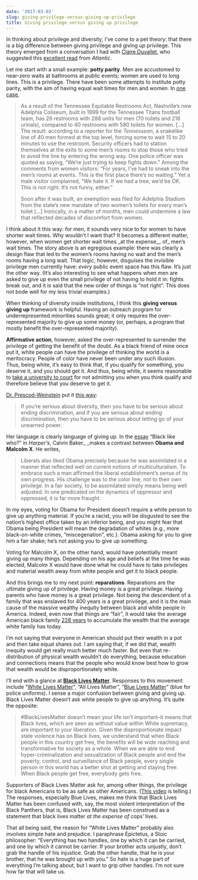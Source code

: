 ```yaml
---
date: '2017-03-03'
slug: giving-privilege-versus-giving-up-privilege
title: Giving privilege versus giving up privilege
---
```


In thinking about privilege and diversity, I've come to a pet theory: that there is a big difference between giving privilege and giving _up_ privilege. This theory emerged from a conversation I had with [Claire Duvallet](https://claireduvallet.wordpress.com/), who suggested this [excellent read](https://www.theatlantic.com/magazine/archive/2014/06/the-case-for-reparations/361631/) from _Atlantic_.

Let me start with a small example: **potty parity**. Men are accustomed to near-zero waits at bathrooms at public events; women are used to long lines. This is a privilege. There have been some attempts to institute potty parity, with the aim of having equal wait times for men and women. In [one case](http://journals.sagepub.com/doi/abs/10.1177/0885412206295846),



<blockquote>As a result of the Tennessee Equitable Restrooms Act, Nashville’s new Adelphia Coliseum, built in 1999 for the Tennessee Titans football team, has 26 restrooms with 288 units for men (70 toilets and 218 urinals), compared to 40 restrooms with 580 toilets for women. [...] The result: according to a reporter for the _Tennessean_, a snakelike line of 40 men formed at the top level, forcing some to wait 15 to 20 minutes to use the restroom. Security officers had to station themselves at the exits to some men’s rooms to stop those who tried to avoid the line by entering the wrong way. One police officer was quoted as saying, "We’re just trying to keep fights down." Among the comments from women visitors: "For years, I’ve had to sneak into the men’s rooms at events. This is the first place there’s no waiting." Yet a male visitor complained, "We hate it. If we had a tree, we’d be OK. This is not right. It’s not funny, either."

Soon after it was built, an exemption was filed for Adelphia Stadium from the state's new mandate of two women's toilets for every man's toilet [...] Ironically, in a matter of months, men could undermine a law that reflected decades of discomfort from women.</blockquote>



I think about it this way: for men, it sounds very nice to for women to have shorter wait times. Why wouldn't I want that? It becomes a different matter, however, when women get shorter wait times _at the expense__ of_ men's wait times. The story above is an egregious example: there was clearly a design flaw that led to the women's rooms having no wait and the men's rooms having a long wait. That logic, however, disguises the invisible privilege men currently have: _every_ public event space has this flaw. It's just the other way. (It's also interesting to see what happens when men are asked to give up even the small privilege of not having to hold it in: fights break out, and it is said that the new order of things is "not right". This does not bode well for my less trivial examples.)

When thinking of diversity inside institutions, I think this **giving versus giving up** framework is helpful. Having an outreach program for underrepresented minorities sounds great; it only requires the over-represented majority to give up some money (or, perhaps, a program that mostly benefit the over-represented majority).

**Affirmative action**, however, asked the over-represented to surrender the privilege of getting the benefit of the doubt. As a black friend of mine once put it, white people can have the privilege of thinking the world is a meritocracy. People of color have never been under any such illusion. Thus, being white, it's easy to think that, if you qualify for something, you deserve it, and you should get it. And thus, being white, it seems reasonable to [take a university to court](https://en.wikipedia.org/wiki/Fisher_v._University_of_Texas_(2013)) for not admitting you when you think qualify and therefore believe that you deserve to get it.

[Dr. Prescod-Weinstein](https://medium.com/@chanda) put it [this way](https://medium.com/@chanda/how-to-make-a-real-commitment-to-diversity-30ddb2cc4cc3):



<blockquote>If you're serious about diversity, then you have to be serious about ending discrimination, and if you are serious about ending discrimination, then you have to be serious about letting go of your unearned power.</blockquote>



Her language is clearly language of giving up. In the [essay](http://harpers.org/archive/2017/03/black-like-who/) "Black like who?" in _Harper's_, Calvin Baker_ _makes a contrast between **Obama and Malcolm X**. He writes,



<blockquote>Liberals also liked Obama precisely because he was assimilated in a manner that reflected well on current notions of multiculturalism. To embrace such a man affirmed the liberal establishment’s sense of its own progress. His challenge was to the color line, not to their own privilege. In a fair society, to be assimilated simply means being well adjusted. In one predicated on the dynamics of oppressor and oppressed, it is far more fraught.</blockquote>



In my eyes, voting for Obama for President doesn't require a white person to give up anything material. If you're a racist, you will be disgusted to see the nation's highest office taken by an inferior being, and you might fear that Obama being President will mean the degradation of whites (e.g., more black-on-white crimes, "miscegenation", etc.). Obama asking for you to give him a fair shake; he's not asking you to give up something.

Voting for Malcolm X, on the other hand, would have potentially meant giving up many things. Depending on his age and beliefs at the time he was elected, Malcolm X would have done what he could have to take privileges and material wealth away from white people and get it to black people.

And this brings me to my next point: **reparations**. Reparations are the ultimate giving up of privilege. Having money is a great privilege. Having parents who have money is a great privilege. Not being the descendent of a family that was enslaved for 400 years is a great privilege, and it is the main cause of the massive wealthy inequity between black and white people in America. Indeed, even now that things are "fair", it would take the average American black family [228 years](https://www.thenation.com/article/the-average-black-family-would-need-228-years-to-build-the-wealth-of-a-white-family-today/) to accumulate the wealth that the average white family has today.

I'm not saying that everyone in American should put their wealth in a pot and then take equal shares out. I am saying that, if we did that, wealth inequity would get really much better much faster. But even that re-distribution of physical wealth wouldn't do everything, because education and connections means that the people who would know best how to grow that wealth would be disproportionately white.

I'll end with a glance at [**Black Lives Matter**](http://blacklivesmatter.com/herstory/). Responses to this movement include "[White Lives Matter](https://www.washingtonpost.com/news/morning-mix/wp/2016/08/31/splc-the-much-cited-designator-of-hate-groups-explains-why-white-lives-matter-is-one)", "All Lives Matter", "[Blue Lives Matter](https://en.wikipedia.org/wiki/Blue_Lives_Matter)" (blue for police uniforms). I sense a major confusion between giving and giving up. Black Lives Matter doesn't ask white people to give up anything. It's quite the opposite:



<blockquote>#BlackLivesMatter doesn’t mean your life isn't important–it means that Black lives, which are seen as without value within White supremacy, are important to your liberation. Given the disproportionate impact state violence has on Black lives, we understand that when Black people in this country get free, the benefits will be wide reaching and transformative for society as a whole. When we are able to end hyper-criminalization and sexualization of Black people and end the poverty, control, and surveillance of Black people, every single person in this world has a better shot at getting and staying free. When Black people get free, everybody gets free.</blockquote>



Supporters of Black Lives Matter ask for, among other things, the privilege for black Americans to be as safe as other Americans. ([This video](https://www.google.com/url?sa=t&rct=j&q=&esrc=s&source=web&cd=1&cad=rja&uact=8&ved=0ahUKEwjY1qHJjL3SAhUE0IMKHX7WAqEQtwIIGjAA&url=https%3A%2F%2Fwww.youtube.com%2Fwatch%3Fv%3DYXv2Pjtc3Zk&usg=AFQjCNFact50AgbntbAoR4cXK4ljBVnPWQ&sig2=PU-8aZgVM1upeAS7QputKQ&bvm=bv.148747831,d.amc) is telling.) The responses, especially Blue Lives, makes me think that Black Lives Matter has been confused with, say, the most violent interpretation of the Black Panthers, that is, Black Lives Matter has been construed as a statement that black lives matter _at the expense of_ cops' lives.

That all being said, the reason for "White Lives Matter" probably also involves simple hate and prejudice. I paraphrase Epictetus, a Stoic philosopher: "Everything has two handles, one by which it can be carried, and one by which it cannot be carrier. If your brother acts unjustly, don't grab the handle of his injustice. Grab the other handle, that he is your brother, that he was brought up with you." So hate is a huge part of everything I'm talking about, but I want to grip other handles. I'm not sure how far that will take us.